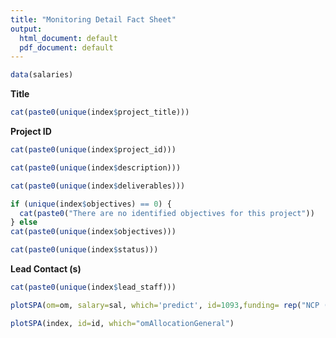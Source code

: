 ```yaml
---
title: "Monitoring Detail Fact Sheet"
output:
  html_document: default
  pdf_document: default
---
```


```r
data(salaries)
```

**Title**

```r
cat(paste0(unique(index$project_title)))
```

**Project ID**

```r
cat(paste0(unique(index$project_id)))
```

```r
cat(paste0(unique(index$description)))
```

```r
cat(paste0(unique(index$deliverables)))
```


```r
if (unique(index$objectives) == 0) {
  cat(paste0("There are no identified objectives for this project"))
} else 
cat(paste0(unique(index$objectives)))
```

```r
cat(paste0(unique(index$status)))
```

**Lead Contact (s)**

```r
cat(paste0(unique(index$lead_staff)))
```


```r
plotSPA(om=om, salary=sal, which='predict', id=1093,funding= rep("NCP (A-base)",4),fundingChange=c(-25, -50, -75, -100))
```


```r
plotSPA(index, id=id, which="omAllocationGeneral")
```







